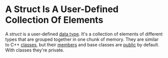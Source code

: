 <Tag />

# A Struct Is A User-Defined Collection Of Elements

<TimeStamp updated="February 27, 2022, 9:20  PM ET"/>

A _struct_ is a user-defined [data type](/what-is-a-data-type).
It's a collection of elements of different types that are grouped 
together in one chunk of memory. They are similar to C++ 
[classes](/what-is-a-class),
but their [members](/what-are-class-members) and base classes 
are [public](/public-and-private-class-members) by default. With 
classes they're private.